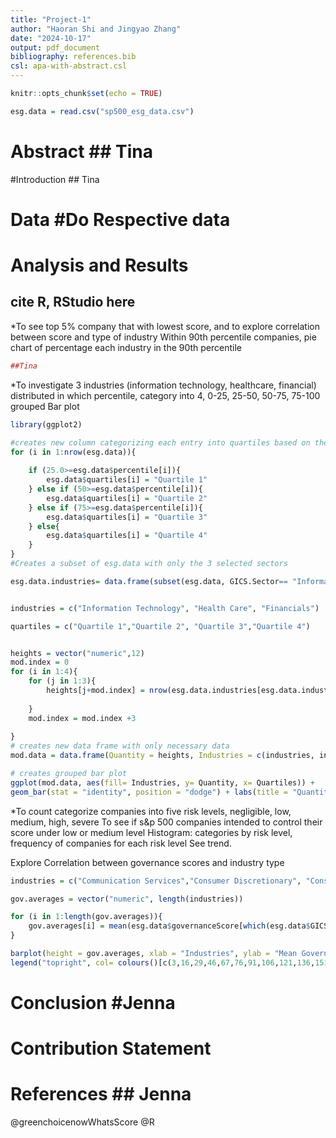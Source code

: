 ---
title: "Project-1"
author: "Haoran Shi and Jingyao Zhang"
date: "2024-10-17"
output: pdf_document
bibliography: references.bib
csl: apa-with-abstract.csl
---

```{r setup, include=FALSE}
knitr::opts_chunk$set(echo = TRUE)
```

```{r, include = FALSE}
esg.data = read.csv("sp500_esg_data.csv")


```

# Abstract ## Tina

#Introduction ## Tina

# Data #Do Respective data

# Analysis and Results
## cite R, RStudio here
*To see top 5% company that with lowest score, and to explore correlation between score and type of industry 
Within 90th percentile companies, pie chart of percentage each industry in the 90th percentile 
```{r plot1}
##Tina

```

*To investigate 3 industries (information technology, healthcare, financial) distributed in which percentile, category into 4, 0-25, 25-50, 50-75, 75-100
grouped Bar plot
```{r plot 2}
library(ggplot2)

#creates new column categorizing each entry into quartiles based on their percentile
for (i in 1:nrow(esg.data)){
    
    if (25.0>=esg.data$percentile[i]){
        esg.data$quartiles[i] = "Quartile 1"
    } else if (50>=esg.data$percentile[i]){
        esg.data$quartiles[i] = "Quartile 2"
    } else if (75>=esg.data$percentile[i]){
        esg.data$quartiles[i] = "Quartile 3"
    } else{
        esg.data$quartiles[i] = "Quartile 4"
    }
}
#Creates a subset of esg.data with only the 3 selected sectors

esg.data.industries= data.frame(subset(esg.data, GICS.Sector== "Information Technology"| esg.data$GICS.Sector == "Health Care" | esg.data$GICS.Sector == "Financials"))


industries = c("Information Technology", "Health Care", "Financials")

quartiles = c("Quartile 1","Quartile 2", "Quartile 3","Quartile 4")


heights = vector("numeric",12)
mod.index = 0
for (i in 1:4){
    for (j in 1:3){
        heights[j+mod.index] = nrow(esg.data.industries[esg.data.industries$GICS.Sector == industries[j] & esg.data.industries$quartiles == quartiles[i],])
        
    }
    mod.index = mod.index +3
    
}
# creates new data frame with only necessary data
mod.data = data.frame(Quantity = heights, Industries = c(industries, industries, industries, industries), Quartiles = rep(quartiles, each =3))

# creates grouped bar plot                      
ggplot(mod.data, aes(fill= Industries, y= Quantity, x= Quartiles)) +
geom_bar(stat = "identity", position = "dodge") + labs(title = "Quantity of Companies in Select Industries versus Quartile from ESG Score Percentile") + theme(plot.title = element_text(size = 11)) 

```

*To count categorize companies into five risk levels, negligible, low, medium, high, severe 
To see if s&p 500 companies intended to control their score under low or medium level 
Histogram: categories by risk level, frequency of companies for each risk level
See trend.


Explore Correlation between governance scores and industry type
```{r plot 3}
industries = c("Communication Services","Consumer Discretionary", "Consumer Staples", "Energy", "Financials", "Health Care", "Industrials", "Information Technology", "Materials", "Real Estate", "Utilities")

gov.averages = vector("numeric", length(industries))

for (i in 1:length(gov.averages)){
    gov.averages[i] = mean(esg.data$governanceScore[which(esg.data$GICS.Sector == industries[i])])
}

barplot(height = gov.averages, xlab = "Industries", ylab = "Mean Governance Scores", main = "Mean Governance Scores versus Industry Sector", las = 2, col = colours()[c(3,16,29,46,67,76,91,106,121,136,151)])
legend("topright", col= colours()[c(3,16,29,46,67,76,91,106,121,136,151)], legend = industries, cex = 0.5, pch = 16, ncol = 2)
```



# Conclusion #Jenna

# Contribution Statement

# References ## Jenna
@greenchoicenowWhatsScore
@R



